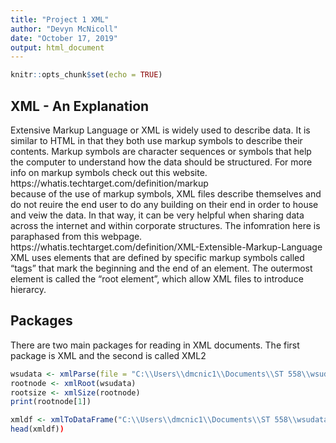 ```yaml
---
title: "Project 1 XML"
author: "Devyn McNicoll"
date: "October 17, 2019"
output: html_document
---
```


```r
knitr::opts_chunk$set(echo = TRUE)
```

## XML - An Explanation

Extensive Markup Language or XML is widely used to describe data.  It is similar to HTML in that they both use markup symbols to describe their contents.  Markup symbols are character sequences or symbols that help the computer to understand how the data should be structured.  For more info on markup symbols check out this website.  https://whatis.techtarget.com/definition/markup  
because of the use of markup symbols, XML files describe themselves and do not reuire the end user to do any building on their end in order to house and veiw the data.  In that way, it can be very helpful when sharing data across the internet and within corporate structures.  The infomration here is paraphased from this webpage. 
https://whatis.techtarget.com/definition/XML-Extensible-Markup-Language
XML uses elements that are defined by specific markup symbols called "tags" that mark the beginning and the end of an element.  The outermost element is called the "root element", which allow XML files to introduce hierarcy.  

## Packages
There are two main packages for reading in XML documents.  The first package is XML and the second is called XML2

```r
wsudata <- xmlParse(file = "C:\\Users\\dmcnic1\\Documents\\ST 558\\wsudata.xml")
rootnode <- xmlRoot(wsudata)
rootsize <- xmlSize(rootnode)
print(rootnode[1])

xmldf <- xmlToDataFrame("C:\\Users\\dmcnic1\\Documents\\ST 558\\wsudata.xml") 
head(xmldf))
```

